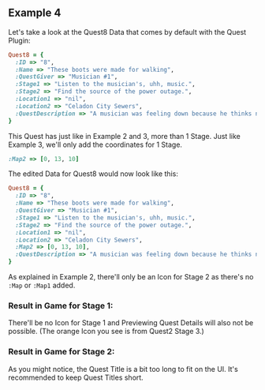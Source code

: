 ## Example 4

Let's take a look at the Quest8 Data that comes by default with the Quest Plugin:

```ruby
Quest8 = {
  :ID => "8",
  :Name => "These boots were made for walking",
  :QuestGiver => "Musician #1",
  :Stage1 => "Listen to the musician's, uhh, music.",
  :Stage2 => "Find the source of the power outage.",
  :Location1 => "nil",
  :Location2 => "Celadon City Sewers",
  :QuestDescription => "A musician was feeling down because he thinks no one likes his music. I should help him drum up some business."
}
```
This Quest has just like in Example 2 and 3, more than 1 Stage. Just like Example 3, we'll only add the coordinates for 1 Stage.

```ruby 
:Map2 => [0, 13, 10]
```

The edited Data for Quest8 would now look like this:

```ruby 
Quest8 = {
  :ID => "8",
  :Name => "These boots were made for walking",
  :QuestGiver => "Musician #1",
  :Stage1 => "Listen to the musician's, uhh, music.",
  :Stage2 => "Find the source of the power outage.",
  :Location1 => "nil",
  :Location2 => "Celadon City Sewers",
  :Map2 => [0, 13, 10],
  :QuestDescription => "A musician was feeling down because he thinks no one likes his music. I should help him drum up some business."
}
```

As explained in Example 2, there'll only be an Icon for Stage 2 as there's no `:Map` or `:Map1` added.

### Result in Game for Stage 1:
<ImageWithCaption src="/images/documentation/region-map/Quest Icons and Preview 12.png" align="left" caption="Quest8 Stage 1"/>
There'll be no Icon for Stage 1 and Previewing Quest Details will also not be possible. (The orange Icon you see is from Quest2 Stage 3.)

### Result in Game for Stage 2:
<ImageWithCaption src="/images/documentation/region-map/Quest Icons and Preview 13.png" align="left" caption="Quest 8 Stage 2"/>
<ImageWithCaption src="/images/documentation/region-map/Quest Icons and Preview 14.png" align="left" caption="Quest 8 Stage 2 Preview"/>
<Callout type="hint">
  As you might notice, the Quest Title is a bit too long to fit on the UI. It's recommended to keep Quest Titles short.
</Callout>